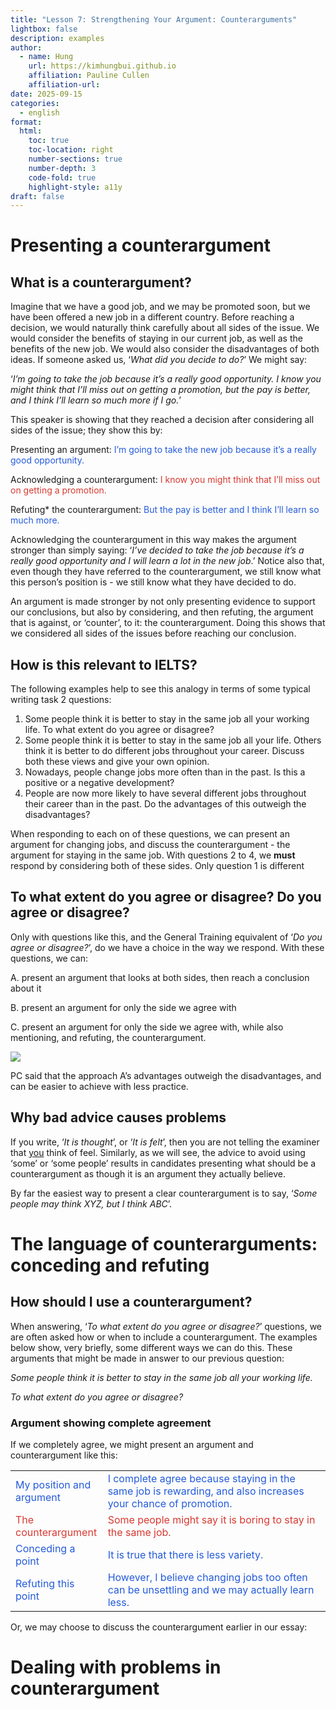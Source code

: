 ```yaml
---
title: "Lesson 7: Strengthening Your Argument: Counterarguments"
lightbox: false
description: examples
author:
  - name: Hung
    url: https://kimhungbui.github.io
    affiliation: Pauline Cullen
    affiliation-url:
date: 2025-09-15
categories:
  - english
format:
  html:
    toc: true
    toc-location: right
    number-sections: true
    number-depth: 3
    code-fold: true
    highlight-style: a11y
draft: false
---
```

# Presenting a counterargument

## What is a counterargument?

Imagine that we have a good job, and we may be promoted soon, but we have been offered a new job in a different country. Before reaching a decision, we would naturally think carefully about all sides of the issue. We would consider the benefits of staying in our current job, as well as the benefits of the new job. We would also consider the disadvantages of both ideas. If someone asked us, '_What did you decide to do?_' We might say:

'_I'm going to take the job because it's a really good opportunity. I know you might think that I'll miss out on getting a promotion, but the pay is better, and I think I'll learn so much more if I go._'

This speaker is showing that they reached a decision after considering all sides of the issue; they show this by:

:::{.callout-note}
Presenting an argument: <font color="#245bdb">I'm going to take the new job because it's a really good opportunity.</font>

Acknowledging a counterargument: <font color="#d83931">I know you might think that I'll miss out on getting a promotion.</font>

Refuting* the counterargument: <font color="#245bdb">But the pay is better and I think I'll learn so much more.</font>
:::

Acknowledging the counterargument in this way makes the argument stronger than simply saying: '_I've decided to take the job because it's a really good opportunity and I will learn a lot in the new job_.' Notice also that, even though they have referred to the counterargument, we still know what this person's position is - we still know what they have decided to do.

:::{.callout-note}
An argument is made stronger by not only presenting evidence to support our conclusions, but also by considering, and then refuting, the argument that is against, or 'counter', to it: the counterargument. Doing this shows that we considered all sides of the issues before reaching our conclusion.
:::

## How is this relevant to IELTS?

The following examples help to see this analogy in terms of some typical writing task 2 questions:

1) Some people think it is better to stay in the same job all your working life. To what extent do you agree or disagree? 
2) Some people think it is better to stay in the same job all your life. Others think it is better to do different jobs throughout your career. Discuss both these views and give your own opinion. 
3) Nowadays, people change jobs more often than in the past. Is this a positive or a negative development? 
4) People are now more likely to have several different jobs throughout their career than in the past. Do the advantages of this outweigh the disadvantages?

When responding to each on of these questions, we can present an argument for changing jobs, and discuss the counterargument - the argument for staying in the same job. With questions 2 to 4, we __must__ respond by considering both of these sides. Only question 1 is different

## To what extent do you agree or disagree? Do you agree or disagree?

Only with questions like this, and the General Training equivalent of '_Do you agree or disagree?_', do we have a choice in the way we respond. With these questions, we can:

A. present an argument that looks at both sides, then reach a conclusion about it

B. present an argument for only the side we agree with

C. present an argument for only the side we agree with, while also mentioning, and refuting, the counterargument.

![](Pasted%20image%2020250915205135.png)

PC said that the approach A's advantages outweigh the disadvantages, and can be easier to achieve with less practice.

## Why bad advice causes problems

If you write, '_It is thought_', or '_It is felt_', then you are not telling the examiner that <u>you</u> think of feel. Similarly, as we will see, the advice to avoid using 'some' or 'some people' results in candidates presenting what should be a counterargument as though it is an argument they actually believe.

By far the easiest way to present a clear counterargument is to say, '_Some people may think XYZ, but I think ABC_'.

# The language of counterarguments: conceding and refuting

## How should I use a counterargument?

When answering, '_To what extent do you agree or disagree?_' questions, we are often asked how or when to include a counterargument. The examples below show, very briefly, some different ways we can do this. These arguments that might be made in answer to our previous question:

_Some people think it is better to stay in the same job all your working life._

_To what extent do you agree or disagree?_

### Argument showing complete agreement

If we completely agree, we might present an argument and counterargument like this:

|                                                           |                                                                                                                                          |
| --------------------------------------------------------- | ---------------------------------------------------------------------------------------------------------------------------------------- |
| <font color="#245bdb">My position and argument</font><br> | <font color="#245bdb">I complete agree because staying in the same job is rewarding, and also increases your chance of promotion.</font> |
| <font color="#d83931">The counterargument</font>          | <font color="#d83931">Some people might say it is boring to stay in the same job.</font>                                                 |
| <font color="#245bdb">Conceding a point</font>            | <font color="#245bdb">It is true that there is less variety.</font>                                                                      |
| <font color="#245bdb">Refuting this point</font>          | <font color="#245bdb">However, I believe changing jobs too often can be unsettling and we may actually learn less.</font>                |

Or, we may choose to discuss the counterargument earlier in our essay:




# Dealing with problems in counterargument